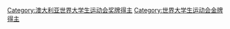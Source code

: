 [[Category:澳大利亚世界大学生运动会奖牌得主|Category:澳大利亚世界大学生运动会奖牌得主]]
[[Category:世界大学生运动会金牌得主|Category:世界大学生运动会金牌得主]]